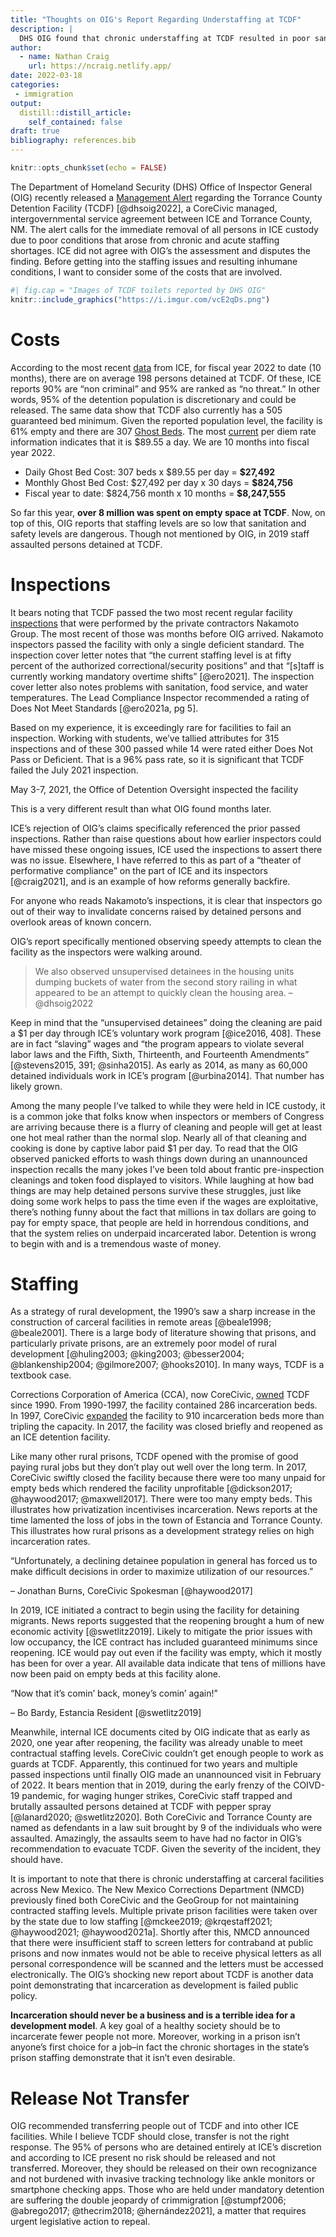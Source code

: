 ```yaml
---
title: "Thoughts on OIG's Report Regarding Understaffing at TCDF"
description: |
  DHS OIG found that chronic understaffing at TCDF resulted in poor sanitation and security. This post looks briefly at how much money was paid out to the facility in Ghost Beds during this time and how understaffing is an ongoing issue in New Mexico's carceral facilities.
author:
  - name: Nathan Craig
    url: https://ncraig.netlify.app/
date: 2022-03-18
categories:
 - immigration
output:
  distill::distill_article:
    self_contained: false
draft: true
bibliography: references.bib
---
```


```r
knitr::opts_chunk$set(echo = FALSE)
```

The Department of Homeland Security (DHS) Office of Inspector General (OIG) recently released a [Management Alert](https://www.oig.dhs.gov/sites/default/files/assets/2022-03/OIG-22-31-Mar22-mgmtalert.pdf) regarding the Torrance County Detention Facility (TCDF) [@dhsoig2022], a CoreCivic managed, intergovernmental service agreement between ICE and Torrance County, NM. The alert calls for the immediate removal of all persons in ICE custody due to poor conditions that arose from chronic and acute staffing shortages. ICE did not agree with OIG's the assessment and disputes the finding. Before getting into the staffing issues and resulting inhumane conditions, I want to consider some of the costs that are involved.

```r
#| fig.cap = "Images of TCDF toilets reported by DHS OIG"
knitr::include_graphics("https://i.imgur.com/vcE2qDs.png")
```

# Costs

According to the most recent [data](https://www.ice.gov/doclib/detention/FY22_detentionStats03172022b.xlsx) from ICE, for fiscal year 2022 to date (10 months), there are on average 198 persons detained at TCDF. Of these, ICE reports 90% are "non criminal" and 95% are ranked as "no threat." In other words, 95% of the detention population is discretionary and could be released. The same data show that TCDF also currently has a 505 guaranteed bed minimum. Given the reported population level, the facility is 61% empty and there are 307 [Ghost Beds](https://ncraig.netlify.app/posts/2021-04-28-ice-detention-guaranteed-minimums/#ref-dhs2020). The most [current](https://www.dhs.gov/sites/default/files/publications/u.s._immigration_and_customs_enforcement.pdf) per diem rate information indicates that it is \$89.55 a day. We are 10 months into fiscal year 2022.

-   Daily Ghost Bed Cost: 307 beds x \$89.55 per day = **\$27,492**
-   Monthly Ghost Bed Cost: \$27,492 per day x 30 days = **\$824,756**
-   Fiscal year to date: \$824,756 month x 10 months = **\$8,247,555**

So far this year, **over 8 million was spent on empty space at TCDF**. Now, on top of this, OIG reports that staffing levels are so low that sanitation and safety levels are dangerous. Though not mentioned by OIG, in 2019 staff assaulted persons detained at TCDF.

# Inspections

It bears noting that TCDF passed the two most recent regular facility [inspections](https://www.ice.gov/detain/facility-inspections) that were performed by the private contractors Nakamoto Group. The most recent of those was months before OIG arrived. Nakamoto inspectors passed the facility with only a single deficient standard. The inspection cover letter notes that "the current staffing level is at fifty percent of the authorized correctional/security positions" and that "[s]taff is currently working mandatory overtime shifts" [@ero2021]. The inspection cover letter also notes problems with sanitation, food service, and water temperatures. The Lead Compliance Inspector recommended a rating of Does Not Meet Standards [@ero2021a, pg 5].

Based on my experience, it is exceedingly rare for facilities to fail an inspection. Working with students, we've tallied attributes for 315 inspections and of these 300 passed while 14 were rated either Does Not Pass or Deficient. That is a 96% pass rate, so it is significant that TCDF failed the July 2021 inspection.

May 3-7, 2021, the Office of Detention Oversight inspected the facility

This is a very different result than what OIG found months later.

ICE's rejection of OIG's claims specifically referenced the prior passed inspections. Rather than raise questions about how earlier inspectors could have missed these ongoing issues, ICE used the inspections to assert there was no issue. Elsewhere, I have referred to this as part of a "theater of performative compliance" on the part of ICE and its inspectors [@craig2021], and is an example of how reforms generally backfire.

<aside>

For anyone who reads Nakamoto's inspections, it is clear that inspectors go out of their way to invalidate concerns raised by detained persons and overlook areas of known concern.

</aside>

OIG's report specifically mentioned observing speedy attempts to clean the facility as the inspectors were walking around.

> We also observed unsupervised detainees in the housing units dumping buckets of water from the second story railing in what appeared to be an attempt to quickly clean the housing area. --@dhsoig2022

Keep in mind that the "unsupervised detainees" doing the cleaning are paid a \$1 per day through ICE's voluntary work program [@ice2016, 408]. These are in fact "slaving" wages and "the program appears to violate several labor laws and the Fifth, Sixth, Thirteenth, and Fourteenth Amendments" [@stevens2015, 391; @sinha2015]. As early as 2014, as many as 60,000 detained individuals work in ICE's program [@urbina2014]. That number has likely grown.

Among the many people I've talked to while they were held in ICE custody, it is a common joke that folks know when inspectors or members of Congress are arriving because there is a flurry of cleaning and people will get at least one hot meal rather than the normal slop. Nearly all of that cleaning and cooking is done by captive labor paid \$1 per day. To read that the OIG observed panicked efforts to wash things down during an unannounced inspection recalls the many jokes I've been told about frantic pre-inspection cleanings and token food displayed to visitors. While laughing at how bad things are may help detained persons survive these struggles, just like doing some work helps to pass the time even if the wages are exploitative, there's nothing funny about the fact that millions in tax dollars are going to pay for empty space, that people are held in horrendous conditions, and that the system relies on underpaid incarcerated labor. Detention is wrong to begin with and is a tremendous waste of money.

# Staffing

As a strategy of rural development, the 1990's saw a sharp increase in the construction of carceral facilities in remote areas [@beale1998; @beale2001]. There is a large body of literature showing that prisons, and particularly private prisons, are an extremely poor model of rural development [@huling2003; @king2003; @besser2004; @blankenship2004; @gilmore2007; @hooks2010]. In many ways, TCDF is a textbook case.

Corrections Corporation of America (CCA), now CoreCivic, [owned](http://web.archive.org/web/20140427035109/https://www.cca.com/facilities/torrance-county-detention-facility#.U1x-uufgqUk) TCDF since 1990. From 1990-1997, the facility contained 286 incarceration beds. In 1997, CoreCivic [expanded](https://web.archive.org/web/20181020085410/http://townofestancia.com/index.php?page=about-us) the facility to 910 incarceration beds more than tripling the capacity. In 2017, the facility was closed briefly and reopened as an ICE detention facility.

Like many other rural prisons, TCDF opened with the promise of good paying rural jobs but they don't play out well over the long term. In 2017, CoreCivic swiftly closed the facility because there were too many unpaid for empty beds which rendered the facility unprofitable [@dickson2017; @haywood2017; @maxwell2017]. There were too many empty beds. This illustrates how privatization incentivises incarceration. News reports at the time lamented the loss of jobs in the town of Estancia and Torrance County. This illustrates how rural prisons as a development strategy relies on high incarceration rates.

<aside>"Unfortunately, a declining detainee population in general has forced us to make difficult decisions in order to maximize utilization of our resources."

-- Jonathan Burns, CoreCivic Spokesman [@haywood2017]</aside>

In 2019, ICE initiated a contract to begin using the facility for detaining migrants. News reports suggested that the reopening brought a hum of new economic activity [@swetlitz2019]. Likely to mitigate the prior issues with low occupancy, the ICE contract has included guaranteed minimums since reopening. ICE would pay out even if the facility was empty, which it mostly has been for over a year. All available data indicate that tens of millions have now been paid on empty beds at this facility alone.

<!--# Track decline in number of beds and relate to timeline laid out in OIG report -->

<aside>
"Now that it's comin' back, money's comin' again!"

-- Bo Bardy, Estancia Resident [@swetlitz2019]

</aside>

Meanwhile, internal ICE documents cited by OIG indicate that as early as 2020, one year after reopening, the facility was already unable to meet contractual staffing levels. CoreCivic couldn't get enough people to work as guards at TCDF. Apparently, this continued for two years and multiple passed inspections until finally OIG made an unannounced visit in February of 2022. It bears mention that in 2019, during the early frenzy of the COIVD-19 pandemic, for waging hunger strikes, CoreCivic staff trapped and brutally assaulted persons detained at TCDF with pepper spray [@lanard2020; @swetlitz2020]. Both CoreCivic and Torrance County are named as defendants in a law suit brought by 9 of the individuals who were assaulted. Amazingly, the assaults seem to have had no factor in OIG's recommendation to evacuate TCDF. Given the severity of the incident, they should have.

It is important to note that there is chronic understaffing at carceral facilities across New Mexico. The New Mexico Corrections Department (NMCD) previously fined both CoreCivic and the GeoGroup for not maintaining contracted staffing levels. Multiple private prison facilities were taken over by the state due to low staffing [@mckee2019; @krqestaff2021; @haywood2021; @haywood2021a]. Shortly after this, NMCD announced that there were insufficient staff to screen letters for contraband at public prisons and now inmates would not be able to receive physical letters as all personal correspondence will be scanned and the letters must be accessed electronically. The OIG's shocking new report about TCDF is another data point demonstrating that incarceration as development is failed public policy.

**Incarceration should never be a business and is a terrible idea for a development model**. A key goal of a healthy society should be to incarcerate fewer people not more. Moreover, working in a prison isn't anyone's first choice for a job--in fact the chronic shortages in the state's prison staffing demonstrate that it isn't even desirable.

# Release Not Transfer

OIG recommended transferring people out of TCDF and into other ICE facilities. While I believe TCDF should close, transfer is not the right response. The 95% of persons who are detained entirely at ICE's discretion and according to ICE present no risk should be released and not transferred. Moreover, they should be released on their own recognizance and not burdened with invasive tracking technology like ankle monitors or smartphone checking apps. Those who are held under mandatory detention are suffering the double jeopardy of crimmigration [@stumpf2006; @abrego2017; @thecrim2018; @hernández2021], a matter that requires urgent legislative action to repeal.
